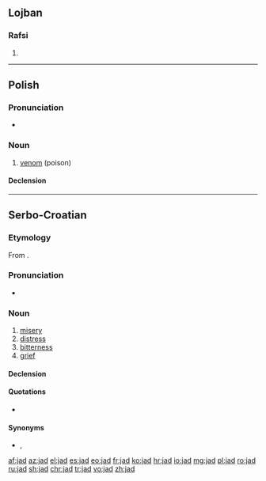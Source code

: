 {{also|jäd}}
==Lojban==

===Rafsi===
{{jbo-rafsi}}

# {{jbo-rafsi of|jadni}}

----

==Polish==
{{wikipedia|lang=pl}}

===Pronunciation===
* {{audio|Pl-jad.ogg|Audio|lang=pl}}

===Noun===
{{pl-noun|m}}

# [[venom]] (poison)

====Declension====
{{pl-decl-noun-masc-inani|ja|d|u}}

----

==Serbo-Croatian==

===Etymology===
From {{etyl|sla-pro|sh}} {{m|sla-pro|*jědъ}}.

===Pronunciation===
* {{IPA|/jâd/|lang=sh}}

===Noun===
{{sh-noun|g=m|head=jȁd|r|јад|ја̏д}}

# [[misery]]
# [[distress]]
# [[bitterness]]
# [[grief]]

====Declension====
{{sh-decl-noun
|jad|jadi
|jada|jada
|jadu|jadima
|jad|jade
|jade|jadi
|jadu|jadima
|jadom|jadima}}

====Quotations====
* {{seeCites|јад|lang=sh}}

====Synonyms====
* {{context|Croatia|lang=sh}} {{l|sh|boljeznost}}, {{l|sh|vaj}}

[[af:jad]]
[[az:jad]]
[[el:jad]]
[[es:jad]]
[[eo:jad]]
[[fr:jad]]
[[ko:jad]]
[[hr:jad]]
[[io:jad]]
[[mg:jad]]
[[pl:jad]]
[[ro:jad]]
[[ru:jad]]
[[sh:jad]]
[[chr:jad]]
[[tr:jad]]
[[vo:jad]]
[[zh:jad]]